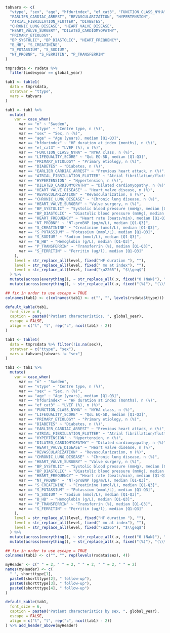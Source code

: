 ```r
tabvars <- c(
  "vtype", "sex", "age", "hfdurindex", "ef_cat3", "FUNCTION_CLASS_NYHA", "LIFEQUALITY_SCORE",
  "EARLIER_CARDIAC_ARREST", "REVASCULARIZATION", "HYPERTENSION",
  "ATRIAL_FIBRILLATION_FLUTTER", "DIABETES",
  "CHRONIC_LUNG_DISEASE", "HEART_VALVE_DISEASE",
  "HEART_VALVE_SURGERY", "DILATED_CARDIOMYOPATHY",
  "PRIMARY_ETIOLOGY",
  "BP_SYSTOLIC", "BP_DIASTOLIC", "HEART_FREQUENCY",
  "B_HB", "S_CREATININE",
  "S_POTASSIUM", "S_SODIUM",
  "NT_PROBNP", "S_FERRITIN", "P_TRANSFERRIN"
)

tmprsdata <- rsdata %>%
  filter(indexyear == global_year)
```

```r

tab1 <- table1(
  data = tmprsdata,
  stratvar = "ttype",
  vars = tabvars
)

tab1 <- tab1 %>%
  mutate(
    var = case_when(
      var == "n" ~ "Sweden",
      var == "vtype" ~ "Centre type, n (%)",
      var == "sex" ~ "Sex, n (%)",
      var == "age" ~ "Age (years), median [Q1-Q3]",
      var == "hfdurindex" ~ "HF duration at index (months), n (%)",
      var == "ef_cat3" ~ "LVEF (%), n (%)",
      var == "FUNCTION_CLASS_NYHA" ~ "NYHA class, n (%)",
      var == "LIFEQUALITY_SCORE" ~ "QoL EQ-5D, median [Q1-Q3]",
      var == "PRIMARY_ETIOLOGY" ~ "Primary etiology, n (%)",
      var == "DIABETES" ~ "Diabetes, n (%)",
      var == "EARLIER_CARDIAC_ARREST" ~ "Previous heart attack, n (%)",
      var == "ATRIAL_FIBRILLATION_FLUTTER" ~ "Atrial fibrillation/flutter, n (%)",
      var == "HYPERTENSION" ~ "Hypertension, n (%)",
      var == "DILATED_CARDIOMYOPATHY" ~ "Dilated cardiomyopathy, n (%)",
      var == "HEART_VALVE_DISEASE" ~ "Heart valve disease, n (%)",
      var == "REVASCULARIZATION" ~ "Revascularization, n (%)",
      var == "CHRONIC_LUNG_DISEASE" ~ "Chronic lung disease, n (%)",
      var == "HEART_VALVE_SURGERY" ~ "Valve surgery, n (%)",
      var == "BP_SYSTOLIC" ~ "Systolic blood pressure (mmHg), median [Q1-Q3]",
      var == "BP_DIASTOLIC" ~ "Diastolic blood pressure (mmHg), median [Q1-Q3]",
      var == "HEART_FREQUENCY" ~ "Heart rate (beats/min), median [Q1-Q3]",
      var == "NT_PROBNP" ~ "NT-proBNP (pg/m/L), median [Q1-Q3]",
      var == "S_CREATININE" ~ "Creatinine (umol/L), median [Q1-Q3]",
      var == "S_POTASSIUM" ~ "Potassium (mmol/L), median [Q1-Q3]",
      var == "S_SODIUM" ~ "Sodium (mmol/L), median [Q1-Q3]",
      var == "B_HB" ~ "Hemoglobin (g/L), median [Q1-Q3]",
      var == "P_TRANSFERRIN" ~ "Transferrin (%), median [Q1-Q3]",
      var == "S_FERRITIN" ~ "Ferritin (ug/l), median [Q1-Q3]"
    ),
    level = str_replace_all(level, fixed("HF duration "), ""),
    level = str_replace_all(level, fixed(" mo at index"), ""),
    level = str_replace_all(level, fixed("\u2265"), "$\\geq$")
  ) %>%
  mutate(across(everything(), ~ str_replace_all(.x, fixed("0 (NaN)"), ""))) %>%
  mutate(across(everything(), ~ str_replace_all(.x, fixed("(%)"), "(\\%)")))

## fix in order to use escape = TRUE
colnames(tab1) <- c(colnames(tab1) <- c("", "", levels(rsdata$ttype)))

default_kable(tab1,
  font_size = 6,
  caption = paste0("Patient characteristics, ", global_year),
  escape = FALSE,
  align = c("l", "l", rep("c", ncol(tab1) - 2))
)
```

\blandscape

```r

tab1 <- table1(
  data = tmprsdata %>% filter(!is.na(sex)),
  stratvar = c("ttype", "sex"),
  vars = tabvars[tabvars != "sex"]
)

tab1 <- tab1 %>%
  mutate(
    var = case_when(
      var == "n" ~ "Sweden",
      var == "vtype" ~ "Centre type, n (%)",
      var == "sex" ~ "Sex, n (%)",
      var == "age" ~ "Age (years), median [Q1-Q3]",
      var == "hfdurindex" ~ "HF duration at index (months), n (%)",
      var == "ef_cat3" ~ "LVEF (%), n (%)",
      var == "FUNCTION_CLASS_NYHA" ~ "NYHA class, n (%)",
      var == "LIFEQUALITY_SCORE" ~ "QoL EQ-5D, median [Q1-Q3]",
      var == "PRIMARY_ETIOLOGY" ~ "Primary etiology, n (%)",
      var == "DIABETES" ~ "Diabetes, n (%)",
      var == "EARLIER_CARDIAC_ARREST" ~ "Previous heart attack, n (%)",
      var == "ATRIAL_FIBRILLATION_FLUTTER" ~ "Atrial fibrillation/flutter, n (%)",
      var == "HYPERTENSION" ~ "Hypertension, n (%)",
      var == "DILATED_CARDIOMYOPATHY" ~ "Dilated cardiomyopathy, n (%)",
      var == "HEART_VALVE_DISEASE" ~ "Heart valve disease, n (%)",
      var == "REVASCULARIZATION" ~ "Revascularization, n (%)",
      var == "CHRONIC_LUNG_DISEASE" ~ "Chronic lung disease, n (%)",
      var == "HEART_VALVE_SURGERY" ~ "Valve surgery, n (%)",
      var == "BP_SYSTOLIC" ~ "Systolic blood pressure (mmHg), median [Q1-Q3]",
      var == "BP_DIASTOLIC" ~ "Diastolic blood pressure (mmHg), median [Q1-Q3]",
      var == "HEART_FREQUENCY" ~ "Heart rate (beats/min), median [Q1-Q3]",
      var == "NT_PROBNP" ~ "NT-proBNP (pg/m/L), median [Q1-Q3]",
      var == "S_CREATININE" ~ "Creatinine (umol/L), median [Q1-Q3]",
      var == "S_POTASSIUM" ~ "Potassium (mmol/L), median [Q1-Q3]",
      var == "S_SODIUM" ~ "Sodium (mmol/L), median [Q1-Q3]",
      var == "B_HB" ~ "Hemoglobin (g/L), median [Q1-Q3]",
      var == "P_TRANSFERRIN" ~ "Transferrin (%), median [Q1-Q3]",
      var == "S_FERRITIN" ~ "Ferritin (ug/l), median [Q1-Q3]"
    ),
    level = str_replace_all(level, fixed("HF duration "), ""),
    level = str_replace_all(level, fixed(" mo at index"), ""),
    level = str_replace_all(level, fixed("\u2265"), "$\\geq$")
  ) %>%
  mutate(across(everything(), ~ str_replace_all(.x, fixed("0 (NaN)"), ""))) %>%
  mutate(across(everything(), ~ str_replace_all(.x, fixed("(%)"), "(\\%)")))

## fix in order to use escape = TRUE
colnames(tab1) <- c("", "", rep(levels(rsdata$sex), 4))

myHeader <- c(" " = 2, " " = 2, " " = 2, " " = 2, " " = 2)
names(myHeader) <- c(
  " ", shortttype[1],
  paste0(shortttype[2], " follow-up"),
  paste0(shortttype[3], " follow-up"),
  paste0(shortttype[4], " follow-up")
)

default_kable(tab1,
  font_size = 6,
  caption = paste0("Patient characteristics by sex, ", global_year),
  escape = FALSE,
  align = c("l", "l", rep("c", ncol(tab1) - 2))
) %>% add_header_above(myHeader)
```

\elandscape
